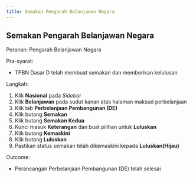 ```yaml
---
title: Semakan Pengarah Belanjawan Negara
---
```


## Semakan Pengarah Belanjawan Negara
Peranan: Pengarah Belanjawan Negara

Pra-syarat:
* TPBN Dasar D telah membuat semakan dan memberikan kelulusan

Langkah:
1. Klik **Nasional** pada *Sidebar*
2. Klik **Belanjawan** pada sudut kanan atas halaman maksud perbelanjaan
3. Klik tab **Perbelanjaan Pembangunan (DE)**
4. Klik butang **Semakan**  
5. Klik butang **Semakan Kedua**
6. Kunci masuk **Keterangan** dan buat pilihan untuk **Luluskan**
7. Klik butang **Kemaskini**
8. Klik butang **Luluskan** 
9. Pastikan status semakan telah dikemaskini kepada **Luluskan(Hijau)**

Outcome:
* Perancangan Perbelanjaan Pembangunan (DE) telah selesai